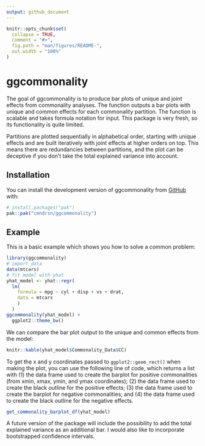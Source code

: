 ```yaml
---
output: github_document
---
```


<!-- README.md is generated from README.Rmd. Please edit that file -->

```r
knitr::opts_chunk$set(
  collapse = TRUE,
  comment = "#>",
  fig.path = "man/figures/README-",
  out.width = "100%"
)
```

# ggcommonality

<!-- badges: start -->
<!-- badges: end -->

The goal of ggcommonality is to produce bar plots of unique and joint effects 
from commonality analyses. The function outputs a bar plots with unique and 
common effects for each commonality partition. The function is scalable and takes
formula notation for input. This package is very fresh, so its functionality is quite limited.

Partitions are plotted sequentially in alphabetical order, starting with unique effects
and are built iteratively with joint effects at higher orders on top. This means
there are redundancies between partitions, and the plot can be deceptive if you
don't take the total explained variance into account.

## Installation

You can install the development version of ggcommonality from [GitHub](https://github.com/) with:

``` r
# install.packages("pak")
pak::pak("cmndrsn/ggcommonality")
```

## Example

This is a basic example which shows you how to solve a common problem:

```r
library(ggcommonality)
# import data
data(mtcars)
# fit model with yhat
yhat_model <- yhat::regr(
  lm(
    formula = mpg ~ cyl + disp + vs + drat,
    data = mtcars
    )
  )
ggcommonality(yhat_model) +
  ggplot2::theme_bw()
```
We can compare the bar plot output to the unique and common effects from the model:

```r
knitr::kable(yhat_model$Commonality_Data$CC)
```

To get the x and y coordinates passed to `ggplot2::geom_rect()` when making the plot,
you can use the following line of code, which returns a list with (1) the data frame used to create the barplot for positive commonalities (from xmin, xmax, ymin, and ymax coordinates);
(2) the data frame used to create the black outline for the positive effects; (3) the data frame used to create the barplot for negative commonalities; and (4) the data frame used to create the black outline for the negative effects.

```r
get_commonality_barplot_df(yhat_model) 
```

A future version of the package will include the possibility to add the total explained variance as an additional bar. I would also like to incorporate bootstrapped confidence intervals.
